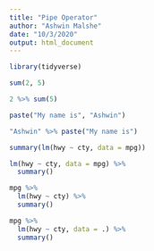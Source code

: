 ```yaml
---
title: "Pipe Operator"
author: "Ashwin Malshe"
date: "10/3/2020"
output: html_document
---
```


```r
library(tidyverse)
```


```r
sum(2, 5)

```


```r

2 %>% sum(5)
```

```r
paste("My name is", "Ashwin")
```


```r
"Ashwin" %>% paste("My name is")
```

```r
summary(lm(hwy ~ cty, data = mpg))
```

```r
lm(hwy ~ cty, data = mpg) %>% 
  summary()
```

```r
mpg %>% 
  lm(hwy ~ cty) %>% 
  summary()
```

```r
mpg %>% 
  lm(hwy ~ cty, data = .) %>% 
  summary()
```

